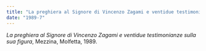 ```yaml
---
title: "La preghiera al Signore di Vincenzo Zagami e ventidue testimonianze sulla sua figura"
date: "1989-7"
---
```


_La preghiera al Signore di Vincenzo Zagami e ventidue testimonianze sulla sua figura_, Mezzina, Molfetta, 1989.
